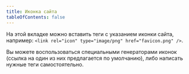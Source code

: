 ```yaml
---
title: Иконка сайта
tableOfContents: false
---
```


На этой вкладке можно вставить теги с указанием иконки сайта, например: `<link rel="icon" type="image/png" href="favicon.png" />`.

Вы можете воспользоваться специальными генераторами иконок (ссылка на один из них предлагается по умолчанию), либо написать нужные теги самостоятельно.
